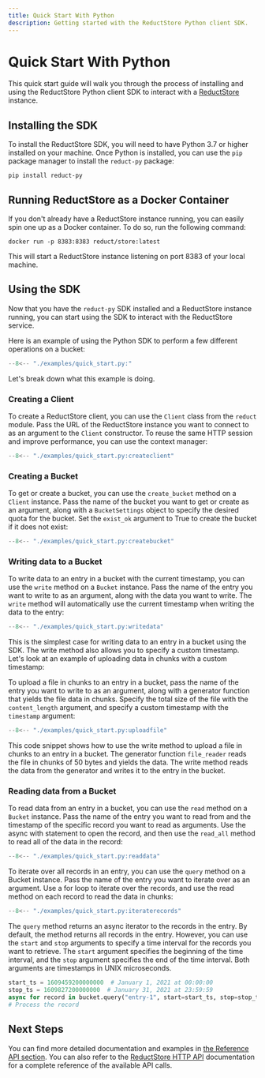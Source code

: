 ```yaml
---
title: Quick Start With Python
description: Getting started with the ReductStore Python client SDK.
---
```



<head>
  <link rel="canonical" href="https://www.reduct.store/docs/getting-started/with-python" />
</head>

# Quick Start With Python

This quick start guide will walk you through the process of installing and using the ReductStore Python client SDK to
interact with a [ReductStore](https://wwww.reduct.store) instance.

## Installing the SDK

To install the ReductStore SDK, you will need to have Python 3.7 or higher installed on your machine. Once Python is
installed, you can use the `pip` package manager to install the `reduct-py` package:

```
pip install reduct-py
```

## Running ReductStore as a Docker Container

If you don't already have a ReductStore instance running, you can easily spin one up as a Docker container. To do so,
run the following command:

```
docker run -p 8383:8383 reduct/store:latest
```

This will start a ReductStore instance listening on port 8383 of your local machine.

## Using the SDK

Now that you have the `reduct-py` SDK installed and a ReductStore instance running, you can start using the SDK to
interact with the ReductStore service.

Here is an example of using the Python SDK to perform a few different operations on a bucket:

```python title="quick_start.py"
--8<-- "./examples/quick_start.py:"
```

Let's break down what this example is doing.

### Creating a Client

To create a ReductStore client, you can use the `Client` class from the `reduct` module. Pass the URL of the ReductStore
instance you want to connect to as an argument to the `Client` constructor. To reuse the same HTTP session and improve
performance, you can use the context manager:

```python title="quick_start.py"
--8<-- "./examples/quick_start.py:createclient"
```

### Creating a Bucket

To get or create a bucket, you can use the `create_bucket` method on a `Client` instance. Pass the name of the bucket
you
want to get or create as an argument, along with a `BucketSettings` object to specify the desired quota for the bucket.
Set the `exist_ok` argument to True to create the bucket if it does not exist:

```python title="quick_start.py"
--8<-- "./examples/quick_start.py:createbucket"
```

### Writing data to a Bucket

To write data to an entry in a bucket with the current timestamp, you can use the `write` method on a `Bucket` instance.
Pass the name of the entry you want to write to as an argument, along with the data you want to write. The `write`
method
will automatically use the current timestamp when writing the data to the entry:

```python title="quick_start.py"
--8<-- "./examples/quick_start.py:writedata"
```

This is the simplest case for writing data to an entry in a bucket using the SDK. The write method also allows
you to specify a custom timestamp. Let's look at an example of uploading data in chunks with a custom timestamp:

To upload a file in chunks to an entry in a bucket, pass the name of
the entry you want to write to as an argument, along with a generator function that yields the file data in chunks.
Specify the total size of the file with the `content_length` argument, and specify a custom timestamp with
the `timestamp`
argument:

```python title="quick_start.py"
--8<-- "./examples/quick_start.py:uploadfile"
```

This code snippet shows how to use the write method to upload a file in chunks to an entry in a bucket. The generator
function `file_reader` reads the file in chunks of 50 bytes and yields the data. The write method reads the data from
the
generator and writes it to the entry in the bucket.

### Reading data from a Bucket

To read data from an entry in a bucket, you can use the `read` method on a `Bucket` instance. Pass the name of the entry
you
want to read from and the timestamp of the specific record you want to read as arguments. Use the async with statement
to open the record, and then use the `read_all` method to read all of the data in the record:

```python title="quick_start.py"
--8<-- "./examples/quick_start.py:readdata"
```

To iterate over all records in an entry, you can use the `query` method on a Bucket instance. Pass the name of the entry
you want to iterate over as an argument. Use a for loop to iterate over the records, and use the read method on each
record to read the data in chunks:

```python title="quick_start.py"
--8<-- "./examples/quick_start.py:iteraterecords"
```

The `query` method returns an async iterator to the records in the entry. By default, the method returns all records
in the entry. However, you can use the `start` and `stop` arguments to specify a time interval for the records you want
to
retrieve. The `start` argument specifies the beginning of the time interval, and the `stop` argument specifies the end
of
the time interval. Both arguments are timestamps in UNIX microseconds.

```python
start_ts = 1609459200000000  # January 1, 2021 at 00:00:00
stop_ts = 1609827200000000  # January 31, 2021 at 23:59:59
async for record in bucket.query("entry-1", start=start_ts, stop=stop_ts):
# Process the record
```

## Next Steps

You can find more detailed documentation and examples in [the Reference API section](./api/bucket.md). You can also
refer to the [ReductStore HTTP API](https://reduct.store/docs/http-api) documentation for a complete reference
of the available API calls.
